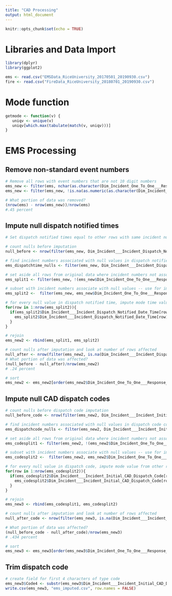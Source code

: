 ```yaml
---
title: "CAD Processing"
output: html_document
---
```


```r
knitr::opts_chunk$set(echo = TRUE)
```

# Libraries and Data Import
```r
library(dplyr)
library(ggplot2)

ems <- read.csv("EMSData_RiceUniversity_20170501_20190930.csv")
fire <- read.csv("FireData_RiceUniversity_20180701_20190930.csv")
```

# Mode function
```r
getmode <- function(v) {
   uniqv <- unique(v)
   uniqv[which.max(tabulate(match(v, uniqv)))]
}
```

# EMS Processing
## Remove non-standard event numbers
```r
# Remove all rows with event numbers that are not 10 digit numbers
ems_new <- filter(ems, nchar(as.character(Dim_Incident_One_To_One___Response_Incident_Number))==10)
ems_new <- filter(ems_new, !is.na(as.numeric(as.character(Dim_Incident_One_To_One___Response_Incident_Number))))

# What portion of data was removed?
(nrow(ems) - nrow(ems_new))/nrow(ems)
#.45 percent
```

## Impute null dispatch notified times
```r
# Set dispatch notified times equal to other rows with same incident number

# count nulls before imputation
null_before <- nrow(filter(ems_new, Dim_Incident___Incident_Dispatch_Notified_Date_Time=="NULL"))

# find incident numbers associated with null values in dispatch notified time column
ems_dispatchtime_nulls <- filter(ems_new, Dim_Incident___Incident_Dispatch_Notified_Date_Time=="NULL")

# set aside all rows from original data where incident numbers not associated with any null values
ems_split1 <- filter(ems_new, !(ems_new$Dim_Incident_One_To_One___Response_Incident_Number %in% ems_dispatchtime_nulls$Dim_Incident_One_To_One___Response_Incident_Number))

# subset with incident numbers associate with null values -- use for imputation
ems_split2 <-  filter(ems_new, ems_new$Dim_Incident_One_To_One___Response_Incident_Number %in% ems_dispatchtime_nulls$Dim_Incident_One_To_One___Response_Incident_Number)

# for every null value in dispatch notified time, impute mode time value from other rows with same incident number
for(row in 1:nrow(ems_split2)){
  if(ems_split2$Dim_Incident___Incident_Dispatch_Notified_Date_Time[row]=="NULL"){
    ems_split2$Dim_Incident___Incident_Dispatch_Notified_Date_Time[row]<-getmode(ems_split2$Dim_Incident___Incident_Dispatch_Notified_Date_Time[ems_split2$Dim_Incident_One_To_One___Response_Incident_Number==ems_split2$Dim_Incident_One_To_One___Response_Incident_Number[row] & ems_split2$Dim_Incident___Incident_Dispatch_Notified_Date_Time != "NULL"])
  }
}

# rejoin
ems_new2 <- rbind(ems_split1, ems_split2)

# count nulls after imputation and look at number of rows affected
null_after <- nrow(filter(ems_new2, is.na(Dim_Incident___Incident_Dispatch_Notified_Date_Time)))
# What portion of data was affected?
(null_before - null_after)/nrow(ems_new2)
# .24 percent

# sort
ems_new2 <- ems_new2[order(ems_new2$Dim_Incident_One_To_One___Response_Incident_Number),]
```

## Impute null CAD dispatch codes
```r
# count nulls before dispatch code imputation
null_before_code <- nrow(filter(ems_new2, Dim_Incident___Incident_Initial_CAD_Dispatch_Code == "NULL"))

# find incident numbers associated with null values in dispatch code column
ems_dispatchcode_nulls <- filter(ems_new2, Dim_Incident___Incident_Initial_CAD_Dispatch_Code == "NULL")

# set aside all rows from original data where incident numbers not associated with any null values
ems_codesplit1 <- filter(ems_new2, !(ems_new2$Dim_Incident_One_To_One___Response_Incident_Number %in% ems_dispatchcode_nulls$Dim_Incident_One_To_One___Response_Incident_Number))

# subset with incident numbers associate with null values -- use for imputation
ems_codesplit2 <-  filter(ems_new2, ems_new2$Dim_Incident_One_To_One___Response_Incident_Number %in% ems_dispatchcode_nulls$Dim_Incident_One_To_One___Response_Incident_Number)

# for every null value in dispatch code, impute mode value from other rows where BOTH incident number and unit notified time are the same
for(row in 1:nrow(ems_codesplit2)){
  if(ems_codesplit2$Dim_Incident___Incident_Initial_CAD_Dispatch_Code[row]=="NULL"){
    ems_codesplit2$Dim_Incident___Incident_Initial_CAD_Dispatch_Code[row]<-getmode(ems_codesplit2$Dim_Incident___Incident_Initial_CAD_Dispatch_Code[ems_codesplit2$Dim_Incident_One_To_One___Response_Incident_Number==ems_codesplit2$Dim_Incident_One_To_One___Response_Incident_Number[row] & ems_codesplit2$Dim_Incident___Incident_Unit_Notified_By_Dispatch_Date_Time==ems_codesplit2$Dim_Incident___Incident_Unit_Notified_By_Dispatch_Date_Time[row] & ems_codesplit2$Dim_Incident___Incident_Initial_CAD_Dispatch_Code != "NULL"])
  }
}

# rejoin
ems_new3 <- rbind(ems_codesplit1, ems_codesplit2)

# count nulls after imputation and look at number of rows affected
null_after_code <- nrow(filter(ems_new3, is.na(Dim_Incident___Incident_Initial_CAD_Dispatch_Code)))

# What portion of data was affected?
(null_before_code - null_after_code)/nrow(ems_new3)
# .434 percent

# sort
ems_new3 <- ems_new3[order(ems_new3$Dim_Incident_One_To_One___Response_Incident_Number),]
```

## Trim dispatch code
```r
# create field for first 4 characters of type code
ems_new3$Code4 <- substr(ems_new3$Dim_Incident___Incident_Initial_CAD_Dispatch_Code, 1, 4)
write.csv(ems_new3, "ems_imputed.csv", row.names = FALSE)
```

